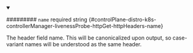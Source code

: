 
<details className="config-field" data-expandable="false" open>
<summary>

######### `name` <span className="config-field-required" data-required="false">required</span> <span className="config-field-type">string</span> <span className="config-field-default"></span> <span className="config-field-enum"></span> {#controlPlane-distro-k8s-controllerManager-livenessProbe-httpGet-httpHeaders-name}

The header field name.
This will be canonicalized upon output, so case-variant names will be understood as the same header.

</summary>



</details>
